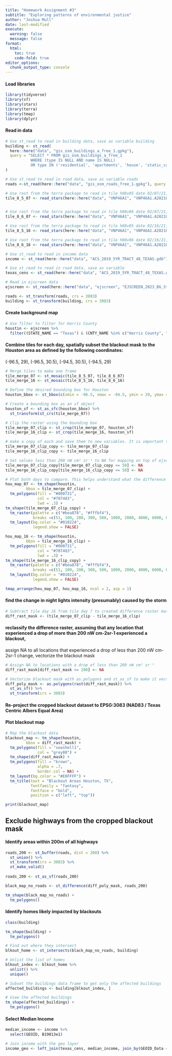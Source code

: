 ```yaml
---
title: "Homework Assignment #3"
subtitle: "Exploring patterns of environmental justice"
author: "Joshua Mull"
date: last-modified
execute:
  warning: false
  message: false
format:
  html:
    toc: true
    code-fold: true
editor_options: 
  chunk_output_type: console
---
```



#### Load libraries 
```r
library(tidyverse)
library(sf)
library(stars)
library(terra)
library(tmap)
library(dplyr)
```

#### Read in data 
```r
# Use st_read to read in building data, save as variable building
building <- st_read(
  here::here("data", "gis_osm_buildings_a_free_1.gpkg"),
  query = "SELECT * FROM gis_osm_buildings_a_free_1
           WHERE (type IS NULL AND name IS NULL) 
           OR type IN ('residential', 'apartments', 'house', 'static_caravan', 'detached')"
)

# Use st_read to read in road data, save as variable roads
roads <-st_read(here::here("data", "gis_osm_roads_free_1.gpkg"), query = "SELECT * FROM gis_osm_roads_free_1 WHERE fclass='motorway'")

# Use rast from the terra package to read in tile h08v05 date 02/07/21, save as variable tile_8_5_07
tile_8_5_07 <- read_stars(here::here("data", "VNP46A1", "VNP46A1.A2021038.h08v05.001.2021039064328.tif"))


# Use rast from the terra package to read in tile h08v06 date 02/07/21, save as variable tile_8_6_07
tile_8_6_07 <- read_stars(here::here("data", "VNP46A1", "VNP46A1.A2021038.h08v06.001.2021039064329.tif"))

# Use rast from the terra package to read in tile h08v05 date 02/16/21, save as variable tile_8_5_16
tile_8_5_16 <- read_stars(here::here("data", "VNP46A1", "VNP46A1.A2021047.h08v05.001.2021048091106.tif"))

# Use rast from the terra package to read in tile h08v06 date 02/16/21, save as variable tile_8_6_16
tile_8_6_16 <- read_stars(here::here("data", "VNP46A1", "VNP46A1.A2021047.h08v06.001.2021048091105.tif"))

# Use st_read to read in income data
income <- st_read(here::here("data", "ACS_2019_5YR_TRACT_48_TEXAS.gdb"), layer = "X19_INCOME")

# Use st_read to read in road data, save as variable 
texas_cens <- st_read(here::here("data", "ACS_2019_5YR_TRACT_48_TEXAS.gdb"), layer = "ACS_2019_5YR_TRACT_48_TEXAS")

# Read in ejscreen data
ejscreen <- st_read(here::here("data", "ejscreen", "EJSCREEN_2023_BG_StatePct_with_AS_CNMI_GU_VI.gdb"), quiet = TRUE)

```

```r
roads <- st_transform(roads, crs = 3083)
building <- st_transform(building, crs = 3083)

```

#### Create background map 
```r
# Use filter to filter for Harris County 
houstin <- ejscreen %>% 
  filter((STATE_NAME == "Texas") & (CNTY_NAME %in% c("Harris County", "Liberty County", "Austin County", "Waller County", "Montgomery County", "Chambers County", "Fort Bend County", "Galveston County", "Brazoria County", "Washington County", "Grimes County", "Burleson County", "Brazos County", "San Jacinto County", "Austin County", "Colorado County", "Matagorda County", "Wharton County", "Jackson County", "Polk County", "Walker County", "Hardin County", "Jefferson County", "Tyler County")))

```


#### Combine tiles for each day, spatially subset the blackout mask to the Houston area as defined by the following coordinates:
(-96.5, 29), (-96.5, 30.5), (-94.5, 30.5), (-94.5, 29)
```r
# Merge tiles to make one frame 
tile_merge_07 <- st_mosaic(tile_8_5_07, tile_8_6_07)
tile_merge_16 <- st_mosaic(tile_8_5_16, tile_8_6_16)

# Define the desired bounding box for Houston
houston_bbox <- st_bbox(c(xmin = -96.5, xmax = -94.5, ymin = 29, ymax = 30.5), crs = st_crs(tile_merge_07))

# Create a bounding box as an sf object
houston_sf <- st_as_sfc(houston_bbox) %>%
  st_transform(st_crs(tile_merge_07))

# Clip the raster using the bounding box
tile_merge_07_clip <- st_crop(tile_merge_07, houston_sf)
tile_merge_16_clip <- st_crop(tile_merge_16, houston_sf)

# make a copy of each and save them to new variables. It is important that I keep values less than 200 for when I make a difference mask 
tile_merge_07_clip_copy <- tile_merge_07_clip
tile_merge_16_clip_copy <- tile_merge_16_clip 

# Set values less than 200 nW cm² sr⁻¹ to NA for mapping on top of ejscreen data. This excludes the backgroud from covering the ejscreen data, save as new variable. Note: I am not sure of the minimum light detected for the background. This number came from trial and error
tile_merge_07_clip_copy[tile_merge_07_clip_copy <= 50] <- NA
tile_merge_16_clip_copy[tile_merge_16_clip_copy <= 50] <- NA

# Plot both days to compare. This helps understand what the difference mask should look like 
hou_map_07 <- tm_shape(houstin, 
         bbox = tile_merge_07_clip) + 
  tm_polygons(fill = "#000731",
              col = "#707483",
              lwd = .3) +
tm_shape(tile_merge_07_clip_copy) + 
  tm_raster(palette = c("#bea878", "#fffbf4"),
            breaks =c(51, 100, 200, 300, 500, 1000, 2000, 4000, 6000, 8000, Inf)) + 
  tm_layout(bg.color = "#010224",
            legend.show = FALSE)

hou_map_16 <- tm_shape(houstin, 
         bbox = tile_merge_16_clip) + 
  tm_polygons(fill = "#000731",
              col = "#707483",
              lwd = .3) +
tm_shape(tile_merge_16_clip_copy) + 
  tm_raster(palette = c("#bea878", "#fffbf4"),
            breaks =c(51, 100, 200, 300, 500, 1000, 2000, 4000, 6000, 8000, Inf)) + 
  tm_layout(bg.color = "#010224",
            legend.show = FALSE)

tmap_arrange(hou_map_07, hou_map_16, ncol = 2, asp = 1)
```

#### find the change in night lights intensity (presumably) caused by the storm
```r
# Subtract tile day 16 from tile day 7 to created difference raster mask 
diff_rast_mask <- (tile_merge_07_clip - tile_merge_16_clip)
```

#### reclassify the difference raster, assuming that any location that experienced a drop of more than 200 nW cm-2sr-1 experienced a blackout,
assign NA to all locations that experienced a drop of less than 200 nW cm-2sr-1 change, vectorize the blackout mask
```r
# Assign NA to locations with a drop of less than 200 nW cm² sr⁻¹ 
diff_rast_mask[diff_rast_mask <= 200] <- NA 

# Vectorize blackout mask with as.polygons and st_as_sf to make it vector data instead of raster
diff_poly_mask <- as.polygons(rast(diff_rast_mask)) %>% 
  st_as_sf() %>% 
  st_transform(crs = 3083)
```
 
#### Re-project the cropped blackout dataset to EPSG:3083 (NAD83 / Texas Centric Albers Equal Area)


#### Plot blackout map 
```r
# Map the blackout data
blackout_map <- tm_shape(houstin, 
         bbox = diff_rast_mask) + 
  tm_polygons(fill = "seashell1",
              col = "grey80") + 
  tm_shape(diff_rast_mask) +
  tm_polygons(fill = "brown", 
              alpha = .7,
              border.col = NA) + 
  tm_layout(bg.color = "#E0FFFF") + 
  tm_title(text = "Blackout Areas Houston, TX",
           fontfamily = "fantasy",
           fontface = "bold",
           position = c("left", "top"))

print(blackout_map)
```

## Exclude highways from the cropped blackout mask

#### Identify areas within 200m of all highways
```r
roads_200 <- st_buffer(roads, dist = 200) %>% 
  st_union() %>% 
  st_transform(crs = 3083) %>% 
  st_make_valid()
  
roads_200 <- st_as_sf(roads_200)

black_map_no_roads <- st_difference(diff_poly_mask, roads_200)

tm_shape(black_map_no_roads) +
  tm_polygons()


```


#### Identify homes likely impacted by blackouts

```r
class(building)

tm_shape(building) + 
  tm_polygons()

# Find out where they intersect
blkout_home <- st_intersects(black_map_no_roads, building)

# Unlist the list of homes 
blkout_index <- blkout_home %>%
  unlist() %>%
  unique()

# Subset the buildings data frame to get only the affected buildings
affected_buildings <- building[blkout_index, ]

# View the affected buildings
tm_shape(affected_buildings) + 
  tm_polygons()


```
#### Select Median Income
```r
median_income <- income %>%
  select(GEOID, B19013e1)

# Join income with the geo layer
income_geo <- left_join(texas_cens, median_income, join_by(GEOID_Data == GEOID))
```



